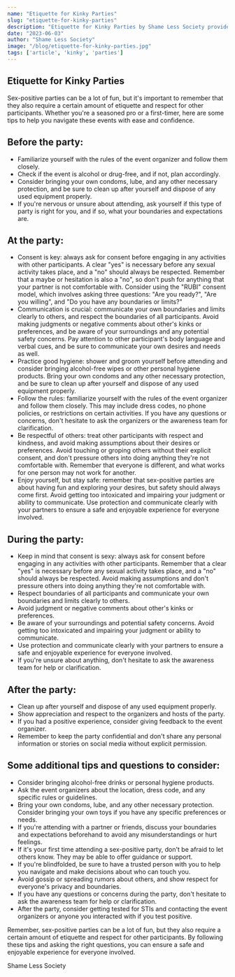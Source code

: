 ---
name: "Etiquette for Kinky Parties"
slug: "etiquette-for-kinky-parties"
description: "Etiquette for Kinky Parties by Shame Less Society provides a comprehensive guide on how to navigate sex-positive events with respect and consideration. It emphasizes the importance of consent, communication, hygiene, and safety, while ensuring attendees uphold the values of the sex-positive community."
date: "2023-06-03"
author: "Shame Less Society"
image: "/blog/etiquette-for-kinky-parties.jpg"
tags: ['article', 'kinky', 'parties']
---

## Etiquette for Kinky Parties

Sex-positive parties can be a lot of fun, but it's important to remember that they also require a certain amount of etiquette and respect for other participants. Whether you're a seasoned pro or a first-timer, here are some tips to help you navigate these events with ease and confidence.

## Before the party:

- Familiarize yourself with the rules of the event organizer and follow them closely.
- Check if the event is alcohol or drug-free, and if not, plan accordingly.
- Consider bringing your own condoms, lube, and any other necessary protection, and be sure to clean up after yourself and dispose of any used equipment properly.
- If you're nervous or unsure about attending, ask yourself if this type of party is right for you, and if so, what your boundaries and expectations are.

## At the party:

- Consent is key: always ask for consent before engaging in any activities with other participants. A clear "yes" is necessary before any sexual activity takes place, and a "no" should always be respected. Remember that a maybe or hesitation is also a "no", so don't push for anything that your partner is not comfortable with. Consider using the "RUBI" consent model, which involves asking three questions: "Are you ready?", "Are you willing", and "Do you have any boundaries or limits?"
- Communication is crucial: communicate your own boundaries and limits clearly to others, and respect the boundaries of all participants. Avoid making judgments or negative comments about other's kinks or preferences, and be aware of your surroundings and any potential safety concerns. Pay attention to other participant's body language and verbal cues, and be sure to communicate your own desires and needs as well.
- Practice good hygiene: shower and groom yourself before attending and consider bringing alcohol-free wipes or other personal hygiene products. Bring your own condoms and any other necessary protection, and be sure to clean up after yourself and dispose of any used equipment properly.
- Follow the rules: familiarize yourself with the rules of the event organizer and follow them closely. This may include dress codes, no phone policies, or restrictions on certain activities. If you have any questions or concerns, don't hesitate to ask the organizers or the awareness team for clarification.
- Be respectful of others: treat other participants with respect and kindness, and avoid making assumptions about their desires or preferences. Avoid touching or groping others without their explicit consent, and don't pressure others into doing anything they're not comfortable with. Remember that everyone is different, and what works for one person may not work for another.
- Enjoy yourself, but stay safe: remember that sex-positive parties are about having fun and exploring your desires, but safety should always come first. Avoid getting too intoxicated and impairing your judgment or ability to communicate. Use protection and communicate clearly with your partners to ensure a safe and enjoyable experience for everyone involved.

## During the party:

- Keep in mind that consent is sexy: always ask for consent before engaging in any activities with other participants. Remember that a clear "yes" is necessary before any sexual activity takes place, and a "no" should always be respected. Avoid making assumptions and don't pressure others into doing anything they're not comfortable with.
- Respect boundaries of all participants and communicate your own boundaries and limits clearly to others.
- Avoid judgment or negative comments about other's kinks or preferences.
- Be aware of your surroundings and potential safety concerns. Avoid getting too intoxicated and impairing your judgment or ability to communicate.
- Use protection and communicate clearly with your partners to ensure a safe and enjoyable experience for everyone involved.
- If you're unsure about anything, don't hesitate to ask the awareness team for help or clarification.

## After the party:

- Clean up after yourself and dispose of any used equipment properly.
- Show appreciation and respect to the organizers and hosts of the party.
- If you had a positive experience, consider giving feedback to the event organizer.
- Remember to keep the party confidential and don't share any personal information or stories on social media without explicit permission.

## Some additional tips and questions to consider:

- Consider bringing alcohol-free drinks or personal hygiene products.
- Ask the event organizers about the location, dress code, and any specific rules or guidelines.
- Bring your own condoms, lube, and any other necessary protection. Consider bringing your own toys if you have any specific preferences or needs.
- If you're attending with a partner or friends, discuss your boundaries and expectations beforehand to avoid any misunderstandings or hurt feelings.
- If it's your first time attending a sex-positive party, don't be afraid to let others know. They may be able to offer guidance or support.
- If you're blindfolded, be sure to have a trusted person with you to help you navigate and make decisions about who can touch you.
- Avoid gossip or spreading rumors about others, and show respect for everyone's privacy and boundaries.
- If you have any questions or concerns during the party, don't hesitate to ask the awareness team for help or clarification.
- After the party, consider getting tested for STIs and contacting the event organizers or anyone you interacted with if you test positive.

Remember, sex-positive parties can be a lot of fun, but they also require a certain amount of etiquette and respect for other participants. By following these tips and asking the right questions, you can ensure a safe and enjoyable experience for everyone involved.

Shame Less Society
